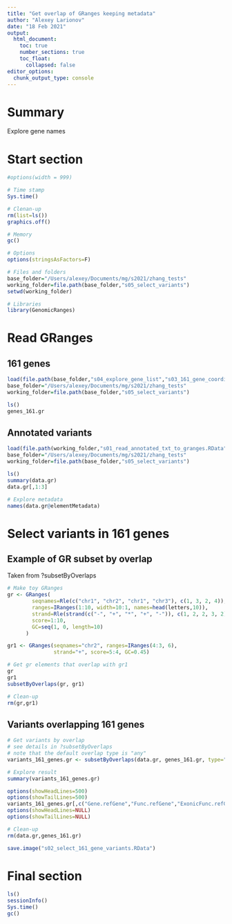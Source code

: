 ```yaml
---
title: "Get overlap of GRanges keeping metadata"
author: "Alexey Larionov"
date: "18 Feb 2021"
output:
  html_document:
    toc: true
    number_sections: true
    toc_float: 
      collapsed: false
editor_options:
  chunk_output_type: console
---
```


# Summary

Explore gene names  

# Start section

<style>
pre {
  overflow-x: auto;
}
pre code {
  word-wrap: normal;
  white-space: pre;
}
</style>

```r
#options(width = 999)
```

```r

# Time stamp
Sys.time()

# Clenan-up
rm(list=ls())
graphics.off()

# Memory
gc()

# Options
options(stringsAsFactors=F)

# Files and folders
base_folder="/Users/alexey/Documents/mg/s2021/zhang_tests"
working_folder=file.path(base_folder,"s05_select_variants")
setwd(working_folder)

# Libraries
library(GenomicRanges)

```

# Read GRanges

## 161 genes

```r

load(file.path(base_folder,"s04_explore_gene_list","s03_161_gene_coordinates.RData"))
base_folder="/Users/alexey/Documents/mg/s2021/zhang_tests"
working_folder=file.path(base_folder,"s05_select_variants")

ls()
genes_161.gr

```

## Annotated variants

```r

load(file.path(working_folder,"s01_read_annotated_txt_to_granges.RData"))
base_folder="/Users/alexey/Documents/mg/s2021/zhang_tests"
working_folder=file.path(base_folder,"s05_select_variants")

ls()
summary(data.gr)
data.gr[,1:3]

# Explore metadata
names(data.gr@elementMetadata)

```

# Select variants in 161 genes

## Example of GR subset by overlap

Taken from ?subsetByOverlaps

```r

# Make toy GRanges
gr <- GRanges(
        seqnames=Rle(c("chr1", "chr2", "chr1", "chr3"), c(1, 3, 2, 4)),
        ranges=IRanges(1:10, width=10:1, names=head(letters,10)),
        strand=Rle(strand(c("-", "+", "*", "+", "-")), c(1, 2, 2, 3, 2)),
        score=1:10,
        GC=seq(1, 0, length=10)
      )

gr1 <- GRanges(seqnames="chr2", ranges=IRanges(4:3, 6),
               strand="+", score=5:4, GC=0.45)

# Get gr elements that overlap with gr1
gr
gr1
subsetByOverlaps(gr, gr1)

# Clean-up
rm(gr,gr1)

```

## Variants overlapping 161 genes

```r

# Get variants by overlap
# see details in ?subsetByOverlaps
# note that the default overlap type is "any"
variants_161_genes.gr <- subsetByOverlaps(data.gr, genes_161.gr, type="any")

# Explore result
summary(variants_161_genes.gr)

options(showHeadLines=500)
options(showTailLines=500)
variants_161_genes.gr[,c("Gene.refGene","Func.refGene","ExonicFunc.refGene")]
options(showHeadLines=NULL)
options(showTailLines=NULL)

# Clean-up
rm(data.gr,genes_161.gr)

```

```r

save.image("s02_select_161_gene_variants.RData")

```

# Final section

```r

ls()
sessionInfo()
Sys.time()
gc()

```
